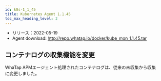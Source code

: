```yaml
---
id: k8s-1_1_45
title: Kubernetes Agent 1.1.45
toc_max_heading_level: 2
---
```



-   リリース：2022-05-19
-   Agent download: http://repo.whatap.io/docker/kube_mon_1.1.45.tar

## コンテナログの収集機能を変更

WhaTap APMエージェント処理されたコンテナログは、従来の未収集から収集に変更しました。

